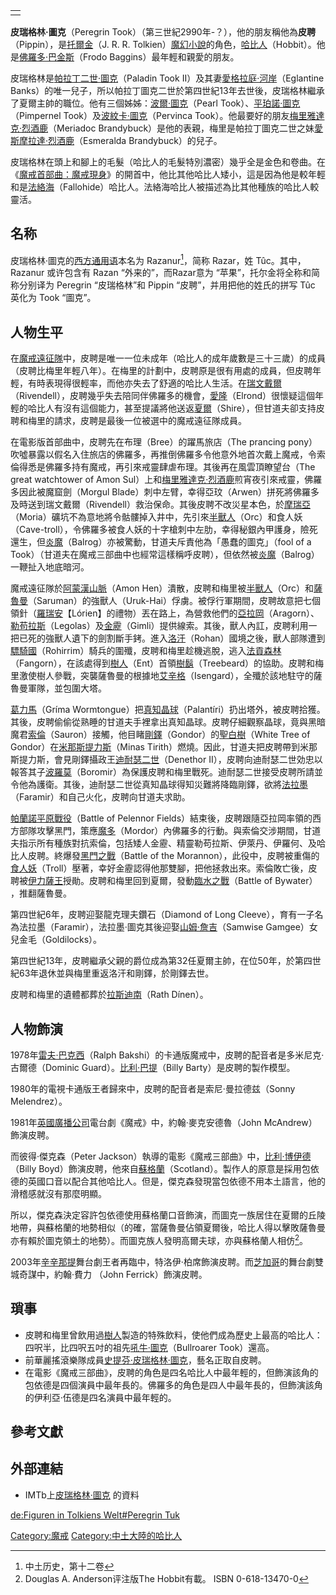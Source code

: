 {{NoteTA
|G1=LR
|G2=Show}}
{|align=right
|-
|{{Tolkienchar |
image_character = Pippinprintscreen.jpg|
image_caption = [[比利·包依德|比利·包依德]]飾演的皮聘|
character_birth = 第三世紀2990年 |
character_death = 第四世紀約65年 |
Book(s) = [[魔戒三部曲|魔戒三部曲]] |
character_name = 皮瑞格林·圖克|
character_alias =  皮聘、小皮|
character_title = [[夏爾|夏爾]]主帥 |
character_race = [[哈比人|哈比人]] |
character_culture = [[哈比人|哈比人]], [[夏爾|夏爾]][[哈比人|哈比人]]|
character_realm = [[伊利雅德|伊利雅德]]（Eriador） |
character_sub_realm = ([[夏爾|夏爾]]) |
character_lifespan = {{ME-date|TA|2990}}–{{ME-date|FA|circa 66}} (circa 97 years) |
character_weapon = [[Weapons_of_Middle-earth#Barrow-blades|Barrow-blade]]|
}}
|}

'''皮瑞格林·圖克'''（Peregrin Took）（第三世紀2990年-？），他的朋友稱他為'''皮聘'''（Pippin），是[[托爾金|托爾金]]（J. R. R. Tolkien）[[魔幻小說|魔幻小說]]的角色，[[哈比人|哈比人]]（Hobbit）。他是[[佛羅多·巴金斯|佛羅多·巴金斯]]（Frodo Baggins）最年輕和親愛的朋友。

皮瑞格林是[[帕拉丁二世·圖克|帕拉丁二世·圖克]]（Paladin Took II）及其妻[[愛格拉庭‧河岸|愛格拉庭‧河岸]]（Eglantine Banks）的唯一兒子，所以帕拉丁圖克二世於第四世紀13年去世後，皮瑞格林繼承了夏爾主帥的職位。他有三個姊姊：[[波爾·圖克|波爾·圖克]]（Pearl Took）、[[平珀諾·圖克|平珀諾·圖克]]（Pimpernel Took）及[[波紋卡·圖克|波紋卡·圖克]]（Pervinca Took）。他最要好的朋友[[梅里雅達克·烈酒鹿|梅里雅達克·烈酒鹿]]（Meriadoc Brandybuck）是他的表親，梅里是帕拉丁圖克二世之妹[[愛斯摩拉達·烈酒鹿|愛斯摩拉達·烈酒鹿]]（Esmeralda Brandybuck）的兒子。

皮瑞格林在頭上和腳上的毛髮（哈比人的毛髮特別濃密）幾乎全是金色和卷曲。在《[[魔戒首部曲：魔戒現身|魔戒首部曲：魔戒現身]]》的開首中，他比其他哈比人矮小，這是因為他是較年輕和是[[法絡海|法絡海]]（Fallohide）哈比人。法絡海哈比人被描述為比其他種族的哈比人較靈活。

==名称==
皮瑞格林·圖克的[[西方通用语|西方通用语]]本名为 Razanur<ref name="PM">中土历史，第十二卷</ref>，简称 Razar，姓 Tûc。其中，Razanur 或许包含有 Razan “外来的”，而Razar意为 “苹果”，托尔金将全称和简称分别译为 Peregrin “皮瑞格林”和 Pippin “皮聘”，并用把他的姓氏的拼写 Tûc 英化为 Took “圖克”。

== 人物生平 ==
在[[魔戒遠征隊|魔戒遠征隊]]中，皮聘是唯一一位未成年（哈比人的成年歲數是三十三歲）的成員（皮聘比梅里年輕八年）。在梅里的計劃中，皮聘原是很有用處的成員，但皮聘年輕，有時表現得很輕率，而他亦失去了舒適的哈比人生活。在[[瑞文戴爾|瑞文戴爾]]（Rivendell），皮聘幾乎失去陪同伴佛羅多的機會，[[愛隆|愛隆]]（Elrond）很懷疑這個年輕的哈比人有沒有這個能力，甚至提議將他送返[[夏爾|夏爾]]（Shire），但甘道夫卻支持皮聘和梅里的請求，皮聘是最後一位被選中的魔戒遠征隊成員。

在電影版首部曲中，皮聘先在布理（Bree）的躍馬旅店（The prancing pony）吹噓暴露以假名入住旅店的佛羅多，再推倒佛羅多令他意外地首次戴上魔戒，令索倫得悉是佛羅多持有魔戒，再引來戒靈肆虐布理。其後再在風雲頂瞭望台（The great watchtower of Amon Sul）上和[[梅里雅達克·烈酒鹿|梅里雅達克·烈酒鹿]]煎宵夜引來戒靈，佛羅多因此被魔窟劍（Morgul Blade）刺中左臂，幸得亞玟（Arwen）拼死將佛羅多及時送到瑞文戴爾（Rivendell）救治保命。其後皮聘不改災星本色，於[[摩瑞亞|摩瑞亞]]（Moria）礦坑不為意地將令骷髏掉入井中，先引來[[半獸人|半獸人]]（Orc）和食人妖（Cave-troll），令佛羅多被食人妖的十字槍刺中左肋，幸得秘銀內甲護身，險死還生，但[[炎魔|炎魔]]（Balrog）亦被驚動，甘道夫斥責他為「愚蠢的圖克」（fool of a Took）（甘道夫在魔戒三部曲中也經常這樣稱呼皮聘），但依然被[[炎魔|炎魔]]（Balrog）一鞭扯入地底暗河。

魔戒遠征隊於[[阿蒙漢山脈|阿蒙漢山脈]]（Amon Hen）潰散，皮聘和梅里被[[半獸人|半獸人]]（Orc）和[[薩魯曼|薩魯曼]]（Saruman）的強獸人（Uruk-Hai）俘虜。被俘行軍期間，皮聘故意把七個領針（[[羅瑞安|羅瑞安]]【Lórien】的禮物）丟在路上，為營救他們的[[亞拉岡|亞拉岡]]（Aragorn）、[[勒苟拉斯|勒苟拉斯]]（Legolas）及[[金靂|金靂]]（Gimli）提供線索。其後，獸人內訌，皮聘利用一把已死的強獸人遺下的劍割斷手銬。進入[[洛汗|洛汗]]（Rohan）國境之後，獸人部隊遭到[[驃騎國|驃騎國]]（Rohirrim）騎兵的圍殲，皮聘和梅里趁機逃脫，逃入[[法貢森林|法貢森林]]（Fangorn），在該處得到[[樹人|樹人]]（Ent）首領[[樹鬍|樹鬍]]（Treebeard）的協助。皮聘和梅里激使樹人參戰，突襲薩魯曼的根據地[[艾辛格|艾辛格]]（Isengard），全殲於該地駐守的薩魯曼軍隊，並包圍大塔。

[[葛力馬|葛力馬]]（Gríma Wormtongue）把[[真知晶球|真知晶球]]（Palantíri）扔出塔外，被皮聘拾獲。其後，皮聘偷偷從熟睡的甘道夫手裡拿出真知晶球。皮聘仔細觀察晶球，竟與黑暗魔君[[索倫|索倫]]（Sauron）接觸，他目睹[[剛鐸|剛鐸]]（Gondor）的[[聖白樹|聖白樹]]（White Tree of Gondor）在[[米那斯提力斯|米那斯提力斯]]（Minas Tirith）燃燒。因此，甘道夫把皮聘帶到米那斯提力斯，會見剛鐸攝政王[[迪耐瑟二世|迪耐瑟二世]]（Denethor II），皮聘向迪耐瑟二世効忠以報答其子[[波羅莫|波羅莫]]（Boromir）為保護皮聘和梅里戰死。迪耐瑟二世接受皮聘所請並令他為護衛。其後，迪耐瑟二世從真知晶球得知災難將降臨剛鐸，欲將[[法拉墨|法拉墨]] （Faramir）和自己火化，皮聘向甘道夫求助。

[[帕蘭諾平原戰役|帕蘭諾平原戰役]]（Battle of Pelennor Fields）結束後，皮聘跟隨亞拉岡率領的西方部隊攻擊黑門，策應[[魔多|魔多]]（Mordor）內佛羅多的行動。與索倫交涉期間，甘道夫指示所有種族對抗索倫，包括矮人金靂、精靈勒苟拉斯、伊萊丹、伊羅何、及哈比人皮聘。終爆發[[黑門之戰|黑門之戰]]（Battle of the Morannon），此役中，皮聘被重傷的[[食人妖|食人妖]]（Troll）壓著，幸好金靂認得他那雙腳，把他拯救出來。索倫敗亡後，皮聘被[[伊力薩王|伊力薩王]]授勛。皮聘和梅里回到夏爾，發動[[臨水之戰|臨水之戰]]（Battle of Bywater） ，推翻薩魯曼。

第四世紀6年，皮聘迎娶龍克理夫鑽石（Diamond of Long Cleeve），育有一子名為法拉墨（Faramir），法拉墨·圖克其後迎娶[[山姆·詹吉|山姆·詹吉]]（Samwise Gamgee）女兒金毛（Goldilocks）。

第四世紀13年，皮聘繼承父親的爵位成為第32任夏爾主帥，在位50年，於第四世紀63年退休並與梅里重返洛汗和剛鐸，於剛鐸去世。

皮聘和梅里的遺體都葬於[[拉斯迪南|拉斯迪南]]（Rath Dínen）。

== 人物飾演 ==


1978年[[雷夫·巴克西|雷夫·巴克西]]（Ralph Bakshi）的卡通版魔戒中，皮聘的配音者是多米尼克·古爾德（Dominic Guard）。[[比利·巴提|比利·巴提]]（Billy Barty）是皮聘的製作模型。

1980年的電視卡通版王者歸來中，皮聘的配音者是索尼·曼拉德兹（Sonny Melendrez）。

1981年[[英國廣播公司|英國廣播公司]]電台劇《魔戒》中，約翰·麥克安德魯（John McAndrew）飾演皮聘。

而彼得·傑克森（Peter Jackson）執導的電影《魔戒三部曲》中，[[比利·博伊德|比利·博伊德]]（Billy Boyd）飾演皮聘，他來自[[蘇格蘭|蘇格蘭]]（Scotland）。製作人的原意是採用包依德的英國口音以配合其他哈比人。但是，傑克森發現當包依德不用本土語言，他的滑稽感就沒有那麼明顯。

所以，傑克森決定容許包依德使用蘇格蘭口音飾演，而圖克一族居住在夏爾的丘陵地帶，與蘇格蘭的地勢相似（的確，當薩魯曼佔領夏爾後，哈比人得以擊敗薩魯曼亦有賴於圖克領土的地勢）。而圖克族人發明高爾夫球，亦與蘇格蘭人相仿<ref>Douglas A. Anderson评注版The Hobbit有載。 ISBN 0-618-13470-0</ref>。


2003年[[辛辛那提|辛辛那提]]舞台劇王者再臨中，特洛伊·柏席飾演皮聘。而[[芝加哥|芝加哥]]的舞台劇雙城奇謀中，約翰·費力 （John Ferrick）飾演皮聘。

== 瑣事 ==

*皮聘和梅里曾飲用過[[樹人|樹人]]製造的特殊飲料，使他們成為歷史上最高的哈比人：四呎半，比四呎五吋的祖先[[吼牛·圖克|吼牛·圖克]]（Bullroarer Took）還高。
*前華麗搖滾樂隊成員[[史提芬·皮瑞格林·圖克|史提芬·皮瑞格林·圖克]]，藝名正取自皮聘。
*在電影《魔戒三部曲》，皮聘的角色是四名哈比人中最年輕的，但飾演該角的包依德是四個演員中最年長的。佛羅多的角色是四人中最年長的，但飾演該角的伊利亞·伍德是四名演員中最年輕的。

==參考文獻==
<div class="references-small">
<references></references>

== 外部連結 ==
* IMTb上[http://www.imdb.com/character/ch0000154/ 皮瑞格林·圖克] {{Wayback|url=http://www.imdb.com/character/ch0000154/ |date=20170221010204 }}的資料
</div>
{{魔戒遠征隊}}
{{魔戒角色}}
{{DEFAULTSORT:Pippin}}
[[Category:魔戒|Category:魔戒]]
[[Category:中土大陸的哈比人|Category:中土大陸的哈比人]]

[[de:Figuren_in_Tolkiens_Welt#Peregrin_Tuk|de:Figuren in Tolkiens Welt#Peregrin Tuk]]